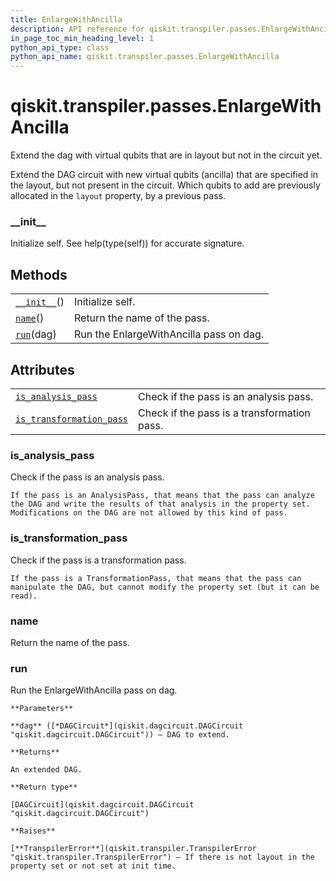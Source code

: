 ```yaml
---
title: EnlargeWithAncilla
description: API reference for qiskit.transpiler.passes.EnlargeWithAncilla
in_page_toc_min_heading_level: 1
python_api_type: class
python_api_name: qiskit.transpiler.passes.EnlargeWithAncilla
---
```


<span id="qiskit-transpiler-passes-enlargewithancilla" />

# qiskit.transpiler.passes.EnlargeWithAncilla

<Class id="qiskit.transpiler.passes.EnlargeWithAncilla" github="https://github.com/qiskit/qiskit/tree/stable/0.16/qiskit/transpiler/passes/layout/enlarge_with_ancilla.py" signature="EnlargeWithAncilla(*args, **kwargs)">
  Extend the dag with virtual qubits that are in layout but not in the circuit yet.

  Extend the DAG circuit with new virtual qubits (ancilla) that are specified in the layout, but not present in the circuit. Which qubits to add are previously allocated in the `layout` property, by a previous pass.

  ### \_\_init\_\_

  <Function id="qiskit.transpiler.passes.EnlargeWithAncilla.__init__" name="__init__" signature="__init__()">
    Initialize self. See help(type(self)) for accurate signature.
  </Function>

  ## Methods

  |                                                                                                                              |                                         |
  | ---------------------------------------------------------------------------------------------------------------------------- | --------------------------------------- |
  | [`__init__`](#qiskit.transpiler.passes.EnlargeWithAncilla.__init__ "qiskit.transpiler.passes.EnlargeWithAncilla.__init__")() | Initialize self.                        |
  | [`name`](#qiskit.transpiler.passes.EnlargeWithAncilla.name "qiskit.transpiler.passes.EnlargeWithAncilla.name")()             | Return the name of the pass.            |
  | [`run`](#qiskit.transpiler.passes.EnlargeWithAncilla.run "qiskit.transpiler.passes.EnlargeWithAncilla.run")(dag)             | Run the EnlargeWithAncilla pass on dag. |

  ## Attributes

  |                                                                                                                                                                      |                                             |
  | -------------------------------------------------------------------------------------------------------------------------------------------------------------------- | ------------------------------------------- |
  | [`is_analysis_pass`](#qiskit.transpiler.passes.EnlargeWithAncilla.is_analysis_pass "qiskit.transpiler.passes.EnlargeWithAncilla.is_analysis_pass")                   | Check if the pass is an analysis pass.      |
  | [`is_transformation_pass`](#qiskit.transpiler.passes.EnlargeWithAncilla.is_transformation_pass "qiskit.transpiler.passes.EnlargeWithAncilla.is_transformation_pass") | Check if the pass is a transformation pass. |

  ### is\_analysis\_pass

  <Function id="qiskit.transpiler.passes.EnlargeWithAncilla.is_analysis_pass" name="is_analysis_pass" signature="property is_analysis_pass">
    Check if the pass is an analysis pass.

    If the pass is an AnalysisPass, that means that the pass can analyze the DAG and write the results of that analysis in the property set. Modifications on the DAG are not allowed by this kind of pass.
  </Function>

  ### is\_transformation\_pass

  <Function id="qiskit.transpiler.passes.EnlargeWithAncilla.is_transformation_pass" name="is_transformation_pass" signature="property is_transformation_pass">
    Check if the pass is a transformation pass.

    If the pass is a TransformationPass, that means that the pass can manipulate the DAG, but cannot modify the property set (but it can be read).
  </Function>

  ### name

  <Function id="qiskit.transpiler.passes.EnlargeWithAncilla.name" name="name" signature="name()">
    Return the name of the pass.
  </Function>

  ### run

  <Function id="qiskit.transpiler.passes.EnlargeWithAncilla.run" name="run" signature="run(dag)">
    Run the EnlargeWithAncilla pass on dag.

    **Parameters**

    **dag** ([*DAGCircuit*](qiskit.dagcircuit.DAGCircuit "qiskit.dagcircuit.DAGCircuit")) – DAG to extend.

    **Returns**

    An extended DAG.

    **Return type**

    [DAGCircuit](qiskit.dagcircuit.DAGCircuit "qiskit.dagcircuit.DAGCircuit")

    **Raises**

    [**TranspilerError**](qiskit.transpiler.TranspilerError "qiskit.transpiler.TranspilerError") – If there is not layout in the property set or not set at init time.
  </Function>
</Class>

